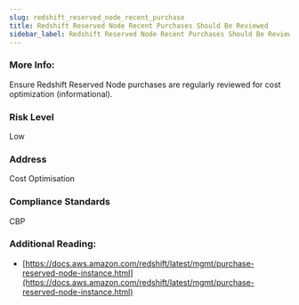 ```yaml
---
slug: redshift_reserved_node_recent_purchase
title: Redshift Reserved Node Recent Purchases Should Be Reviewed
sidebar_label: Redshift Reserved Node Recent Purchases Should Be Reviewed
---
```


### More Info:

Ensure Redshift Reserved Node purchases are regularly reviewed for cost optimization (informational).

### Risk Level

Low

### Address

Cost Optimisation

### Compliance Standards

CBP


### Additional Reading:

- [https://docs.aws.amazon.com/redshift/latest/mgmt/purchase-reserved-node-instance.html](https://docs.aws.amazon.com/redshift/latest/mgmt/purchase-reserved-node-instance.html) 

